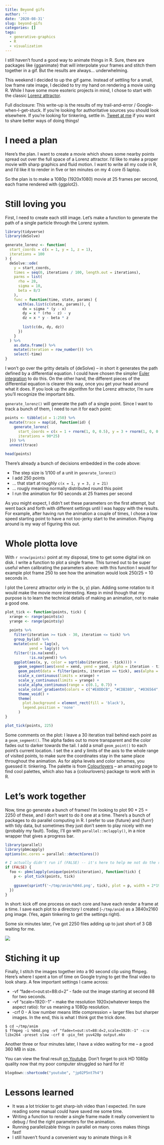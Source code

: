 ```yaml
---
title: Beyond gifs
author: ''
date: '2020-08-31'
slug: beyond-gifs
categories: []
tags:
  - generative-graphics
  - R
  - visualization
---
```


I still haven't found a good way to animate things in R. Sure, there are packages like {gganimate} that will interpolate your frames and stitch them together in a gif. But the results are always... underwhelming.

This weekend I decided to up the gif game. Instead of settling for a small, low frame rate image, I decided to try my hand on rendering a movie using R. While I have some more esoteric projects in mind, I chose to start with the classic [Lorenz attractor](https://en.wikipedia.org/wiki/Lorenz_system).

Full disclosure: This write-up is the results of my trail-and-error / Google-when-I-get-stuck. If you're looking for authoritative sources you should look elsewhere. If you're looking for tinkering, settle in. [Tweet at me](https://twitter.com/hnrklndbrg/) if you want to share better ways of doing things!


# I need a plan

Here's the plan. I want to create a movie which shows some nearby points spread out over the full space of a Lorenz attractor. I'd like to make a proper movie with sharp graphics and fluid motion. I want to write all my code in R, and I'd like it to render in five or ten minutes on my 4 core i5 laptop.

So the plan is to make a 1080p (1920x1080) movie at 25 frames per second, each frame rendered with {ggplot2}.

# Still loving you

First, I need to create each still image. Let's make a function to generate the path of a single particle through the Lorenz system.

```r
library(tidyverse)
library(deSolve)

generate_lorenz <- function(
  start_coords = c(x = 1, y = 1, z = 1),
  iterations = 100
) {
  deSolve::ode(
    y = start_coords,
    times = seq(0, iterations / 100, length.out = iterations),
    parms = list(
      rho = 28,
      sigma = 10,
      beta = 8/3
    ),
    func = function(time, state, params) {
      with(as.list(c(state, params)), {
        dx = sigma * (y - x)
        dy = x * (rho - z) - y
        dz = x * y - beta * z
        
        list(c(dx, dy, dz))
      })
    }
  ) %>%
    as.data.frame() %>%
    mutate(iteration = row_number()) %>%
    select(-time)
}
```

I won't go over the gritty details of {deSolve} -- in short it generates the path defined by a differential equation. I could have chosen the simpler [Euler integration](https://en.wikipedia.org/wiki/Euler_method) to do this. On the other hand, the different pieces of the differential equation is clearer this way, once you get your head around what it does. If you look up the algorithm for the Lorenz attractor, I'm sure you'll recognize the important bits.

`generate_lorenz()` will generate the path of a single point. Since I want to track a bunch of them, I need to run it for each point:

```r
points <- tibble(id = 1:250) %>%
  mutate(trace = map(id, function(id) {
    generate_lorenz(
      start_coords = c(x = 1 + rnorm(1, 0, 0.5), y = 3 + rnorm(1, 0, 0.5), z = 21  + rnorm(1, 0, 0.5)),
      iterations = 90*25)
  })) %>%
  unnest(trace)

head(points)
```

There's already a bunch of decisions embedded in the code above:

 * The step size is 1/100 of a unit in `generate_lorenz()`
 * I add 250 points
 * ... that start at roughly `c(x = 1, y = 3, z = 21)`
 * ... rougly meaning normally distributed round this point
 * I run the animation for 90 seconds at 25 frames per second

As you might expect, I didn't set these parameters on the first attempt, but went back and forth with different settings until I was happy with the results. For example, after having run the animation a couple of times, I chose a low speed starting point to have a not too-jerky start to the animation. Playing around is my way of figuring this out.

# Whole plotta love

With `r nrow(points)` point at my disposal, time to get some digital ink on disk. I write a function to plot a single frame. This turned out to be super useful when calibrating the parameters above: with this function I would for example plot frame 250 to see how the animation would look 250/25 = 10 seconds in.

I plot the Lorenz attractor only in the (x, y) plan. Adding some rotation to it would make the movie more interesting. Keep in mind though that my purpose is to learn the technical details of making an animation, not to make a good one.

```r
plot_tick <- function(points, tick) {
  xrange <- range(points$x)
  yrange <- range(points$y)
  
  points %>%
    filter(iteration >= tick - 30, iteration <= tick) %>%
    group_by(id) %>%
    mutate(xend = lag(x),
           yend = lag(y)) %>%
    filter(!is.na(xend),
           !is.na(yend)) %>%
    ggplot(aes(x, y, color = sqrt(abs(iteration - tick)))) +
      geom_segment(aes(xend = xend, yend = yend, alpha = iteration - tick)) +
      geom_point(data = filter(points, iteration == tick), aes(alpha = 0), size = 0.25) +
      scale_x_continuous(limits = xrange) +
      scale_y_continuous(limits = yrange) +
      scale_alpha_continuous(range = c(0.1, 0.7)) +
      scale_color_gradientn(colors = c("#E8DDCB", "#CDB380", "#036564", "#033649", "#031634")) +
      theme_void() +
      theme(
        plot.background = element_rect(fill = 'black'),
        legend.position = 'none'
      )
}

plot_tick(points, 225)
```

Some comments on the plot: I leave a 30 iteration trail behind each point as a `geom_segment()`. The alpha fades out to more transparent and the color fades out to darker towards the tail. I add a small `geom_point()` to each point's current location. I set the x and y limits of the axis to the whole range of visited points, to make sure the coordinates stay in the same place throughout the animation. As for alpha levels and color schemes, you guessed it: tinkering. The palette is from [Colourlovers](https://www.colourlovers.com/palette/292482/Terra) -- an amazing page to find cool palettes, which also has a {colourlovers} package to work with in R.

# Let's work together

Now, time go generate a bunch of frames! I'm looking to plot 90 * 25 = 2250 of these, and I don't want to do it one at a time. There's a bunch of packages to do parallel computing in R. I prefer to use {future} and {furrr} with tidy data, but sometimes they just don't seem to play nicely with me (probably my fault). Today, I'll go with `parallel::mclapply()`, in a nice wrapper that gives a progress bar.

```r
library(parallel)
library(pbmcapply)
options(mc.cores = parallel::detectCores())

# I actually didn't run if (FALSE) -- it's here to help me not do the render while writing the blog post!
if (FALSE) {
  foo <- pbmclapply(unique(points$iteration), function(tick) {
    p <- plot_tick(points, tick)
      
    ggsave(sprintf('~/tmp/anim/%04d.png', tick), plot = p, width = 2*19.2/2, height = 2*10.8/2, dpi=200, antialias = "subpixel")
  })
}

```

In short: kick off one process on each core and have each render a frame at a time. I save each plot to a directory I created (`~/tmp/anim`) as a 3840x2160 png image. (Yes, again tinkering to get the settings right).

Some six minutes later, I've got 2250 files adding up to just short of 3 GB waiting for me.

![](/post/2020-08-31-beyond-gifs_files/files.png)

# Stiching it up

Finally, I stitch the images together into a 90 second clip using ffmpeg. Here's where I spent a ton of time on Google trying to get the final video to look sharp. A few important settings I came across:

* -vf "fade=t=out:st=88:d=2" - fade out the image starting at second 88 for two seconds.
* -vf "scale=1920:-1" - make the resolution 1920x(whatever keeps the aspect ratio): for us meaning a 1080p resolution.
* -crf 0 - A low number means little compression = larger files but sharper images. In the end, this is what I think got the trick done.

```
$ cd ~/tmp/anim
$ ffmpeg -i %04d.png -vf "fade=t=out:st=88:d=2,scale=1920:-1" -c:v libx264 -preset slow -crf 0 -pix_fmt yuv420p output.mkv
```

Another three or four minutes later, I have a video waiting for me -- a good 360 MB in size.

You can view the final result [on Youtube](https://www.youtube.com/watch?v=xHJmjaJ1Br4). Don't forget to pick HD 1080p quality now that my poor computer struggled so hard for it!

```r
blogdown::shortcode("youtube", "jp02P5nt7h4")
```


# Lessons learned

 * It was a lot trickier to get sharp-ish video than I expected. I'm sure reading some manual could have saved me some time. 
 * Writing a function to render a single frame made it really convenient to debug / find the right parameters for the animation.
 * Running parallelizable things in parallel on many cores makes things fast!
 * I still haven't found a convenient way to animate things in R
